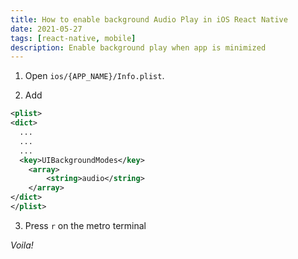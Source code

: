 ```yaml
---
title: How to enable background Audio Play in iOS React Native
date: 2021-05-27
tags: [react-native, mobile]
description: Enable background play when app is minimized
---
```


1. Open `ios/{APP_NAME}/Info.plist`.

2. Add

```xml
<plist>
<dict>
  ...
  ...
  ...
  <key>UIBackgroundModes</key>
	<array>
		<string>audio</string>
	</array>
</dict>
</plist>
```

3. Press `r` on the metro terminal

_Voila!_
